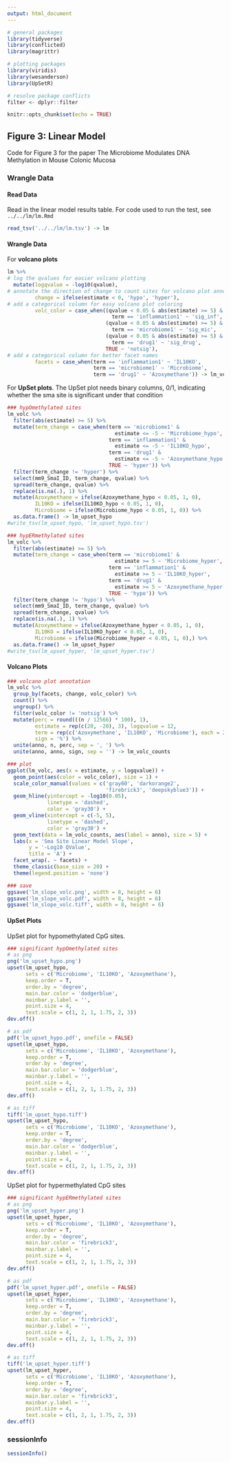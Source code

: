```yaml
---
output: html_document
---
```


```r
# general packages
library(tidyverse)
library(conflicted)
library(magrittr)

# plotting packages
library(viridis)
library(wesanderson)
library(UpSetR)

# resolve package conflicts
filter <- dplyr::filter

knitr::opts_chunk$set(echo = TRUE)
```

## Figure 3: Linear Model

Code for Figure 3 for the paper The Microbiome Modulates DNA Methylation in Mouse Colonic Mucosa

### Wrangle Data

#### Read Data

Read in the linear model results table. For code used to run the test, see `../../lm/lm.Rmd`

```r
read_tsv('../../lm/lm.tsv') -> lm
```

#### Wrangle Data

For **volcano plots**

```r
lm %>%
# log the qvalues for easier volcano plotting
  mutate(logqvalue = -log10(qvalue), 
# annotate the direction of change to count sites for volcano plot annotation
         change = ifelse(estimate < 0, 'hypo', 'hyper'),
# add a categorical column for easy volcano plot coloring
         volc_color = case_when((qvalue < 0.05 & abs(estimate) >= 5) & 
                                  term == 'inflammation1' ~ 'sig_inf',
                                (qvalue < 0.05 & abs(estimate) >= 5) & 
                                  term == 'microbiome1' ~ 'sig_mic',
                                (qvalue < 0.05 & abs(estimate) >= 5) & 
                                  term == 'drug1' ~ 'sig_drug',
                                TRUE ~ 'notsig'),
# add a categorical column for better facet names
         facets = case_when(term == 'inflammation1' ~ 'IL10KO',
                            term == 'microbiome1' ~ 'Microbiome',
                            term == 'drug1' ~ 'Azoxymethane')) -> lm_volc
```

For **UpSet plots**. The UpSet plot needs binary columns, 0/1, indicating whether the sma site is significant under that condition

```r
### hypOmethylated sites
lm_volc %>%
  filter(abs(estimate) >= 5) %>%
  mutate(term_change = case_when(term == 'microbiome1' & 
                                   estimate <= -5 ~ 'Microbiome_hypo',
                                 term == 'inflammation1' & 
                                   estimate <= -5 ~ 'IL10KO_hypo',
                                 term == 'drug1' & 
                                   estimate <= -5 ~ 'Azoxymethane_hypo',
                                 TRUE ~ 'hyper')) %>%
  filter(term_change != 'hyper') %>%
  select(mm9_SmaI_ID, term_change, qvalue) %>%
  spread(term_change, qvalue) %>%
  replace(is.na(.), 1) %>%
  mutate(Azoxymethane = ifelse(Azoxymethane_hypo < 0.05, 1, 0),
         IL10KO = ifelse(IL10KO_hypo < 0.05, 1, 0),
         Microbiome = ifelse(Microbiome_hypo < 0.05, 1, 0)) %>%
  as.data.frame() -> lm_upset_hypo
#write_tsv(lm_upset_hypo, 'lm_upset_hypo.tsv')

### hypERmethylated sites
lm_volc %>%
  filter(abs(estimate) >= 5) %>%
  mutate(term_change = case_when(term == 'microbiome1' & 
                                   estimate >= 5 ~ 'Microbiome_hyper',
                                 term == 'inflammation1' & 
                                   estimate >= 5 ~ 'IL10KO_hyper',
                                 term == 'drug1' & 
                                   estimate >= 5 ~ 'Azoxymethane_hyper',
                                 TRUE ~ 'hypo')) %>%
  filter(term_change != 'hypo') %>%
  select(mm9_SmaI_ID, term_change, qvalue) %>%
  spread(term_change, qvalue) %>%
  replace(is.na(.), 1) %>%
  mutate(Azoxymethane = ifelse(Azoxymethane_hyper < 0.05, 1, 0),
         IL10KO = ifelse(IL10KO_hyper < 0.05, 1, 0),
         Microbiome = ifelse(Microbiome_hyper < 0.05, 1, 0),) %>%
  as.data.frame() -> lm_upset_hyper
#write_tsv(lm_upset_hyper, 'lm_upset_hyper.tsv')
```

#### Volcano Plots

```r
### volcano plot annotation
lm_volc %>% 
  group_by(facets, change, volc_color) %>% 
  count() %>% 
  ungroup() %>%
  filter(volc_color != 'notsig') %>%
  mutate(perc = round(((n / 12566) * 100), 1),
         estimate = rep(c(20, -20), 3), logqvalue = 12, 
         term = rep(c('Azoxymethane', 'IL10KO', 'Microbiome'), each = 2),
         sign = '%') %>%
  unite(anno, n, perc, sep = ', ') %>%
  unite(anno, anno, sign, sep = '') -> lm_volc_counts

### plot
ggplot(lm_volc, aes(x = estimate, y = logqvalue)) + 
  geom_point(aes(color = volc_color), size = 1) + 
  scale_color_manual(values = c('gray60', 'darkorange2', 
                                'firebrick3', 'deepskyblue3')) +
  geom_hline(yintercept = -log10(0.05), 
             linetype = 'dashed', 
             color = 'gray30') +
  geom_vline(xintercept = c(-5, 5), 
             linetype = 'dashed', 
             color = 'gray30') +
  geom_text(data = lm_volc_counts, aes(label = anno), size = 5) +
  labs(x = 'Sma Site Linear Model Slope', 
       y = '-Log10 QValue',
       title = 'A') +
  facet_wrap(. ~ facets) +
  theme_classic(base_size = 20) +
  theme(legend.position = 'none')

### save
ggsave('lm_slope_volc.png', width = 8, height = 6)
ggsave('lm_slope_volc.pdf', width = 8, height = 6)
ggsave('lm_slope_volc.tiff', width = 8, height = 6)
```

#### UpSet Plots

UpSet plot for hypomethylated CpG sites.

```r
### significant hypOmethylated sites
# as png
png('lm_upset_hypo.png')
upset(lm_upset_hypo, 
      sets = c('Microbiome', 'IL10KO', 'Azoxymethane'),
      keep.order = T,
      order.by = 'degree',
      main.bar.color = 'dodgerblue',
      mainbar.y.label = '',
      point.size = 4,
      text.scale = c(1, 2, 1, 1.75, 2, 3))
dev.off()

# as pdf
pdf('lm_upset_hypo.pdf', onefile = FALSE)
upset(lm_upset_hypo, 
      sets = c('Microbiome', 'IL10KO', 'Azoxymethane'),
      keep.order = T,
      order.by = 'degree',
      main.bar.color = 'dodgerblue',
      mainbar.y.label = '',
      point.size = 4,
      text.scale = c(1, 2, 1, 1.75, 2, 3))
dev.off()

# as tiff
tiff('lm_upset_hypo.tiff')
upset(lm_upset_hypo, 
      sets = c('Microbiome', 'IL10KO', 'Azoxymethane'),
      keep.order = T,
      order.by = 'degree',
      main.bar.color = 'dodgerblue',
      mainbar.y.label = '',
      point.size = 4,
      text.scale = c(1, 2, 1, 1.75, 2, 3))
dev.off()
```

UpSet plot for hypermethylated CpG sites

```r
### significant hypERmethylated sites
# as png
png('lm_upset_hyper.png')
upset(lm_upset_hyper, 
      sets = c('Microbiome', 'IL10KO', 'Azoxymethane'),
      keep.order = T,
      order.by = 'degree',
      main.bar.color = 'firebrick3',
      mainbar.y.label = '',
      point.size = 4,
      text.scale = c(1, 2, 1, 1.75, 2, 3))
dev.off()

# as pdf
pdf('lm_upset_hyper.pdf', onefile = FALSE)
upset(lm_upset_hyper, 
      sets = c('Microbiome', 'IL10KO', 'Azoxymethane'),
      keep.order = T,
      order.by = 'degree',
      main.bar.color = 'firebrick3',
      mainbar.y.label = '',
      point.size = 4,
      text.scale = c(1, 2, 1, 1.75, 2, 3))
dev.off()

# as tiff
tiff('lm_upset_hyper.tiff')
upset(lm_upset_hyper, 
      sets = c('Microbiome', 'IL10KO', 'Azoxymethane'),
      keep.order = T,
      order.by = 'degree',
      main.bar.color = 'firebrick3',
      mainbar.y.label = '',
      point.size = 4,
      text.scale = c(1, 2, 1, 1.75, 2, 3))
dev.off()
```

### sessionInfo

```r
sessionInfo()
```

<br><br>
